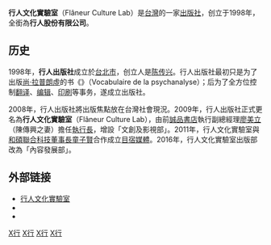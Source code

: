 {{Infobox company
| name                = 行人股份有限公司
| name_en             = Flâneur Culture Lab
| logo                = 
| caption             = 
| type                =股份有限公司 
| original_text       = 
| other_text          = 
| traded_as           = 
| local_code_name             =  TW
| local_code             =  24349276
| fate                = 
| predecessor         = 
| successor           = 
| foundation          = {{Start date|1998}}
| defunct             = 
| location            = [[臺北市|臺北市]][[中正區_(臺北市)|中正區]][[北平東路|北平東路]]20號10樓、10樓之1  
| locations           = 
| area_served         = 
| founder             = [[陳傳興|陳傳興]]
| key_people          = [[執行長|執行長]]：[[廖美立|廖美立]]
| industry            = 出版業
| products            = 
| services            = 
| revenue             = 
| operating_income    = 
| net_income          = 
| aum                 = <!-- Only used with financial services companies -->
| assets              = 
| equity              = 
| owner               = 
| num_employees       = 
| parent              = 
| divisions           = 
| subsid              = 
| homepage            = 
| slogan              = 
| capital             = [[新臺幣|新臺幣]]20,000,000元
| market_value        = 
| P/E ratio           = 
| earnings per share  = 
| Net asset value     = 
| accounting_period   = 
| major_shareholder   = 
| footnotes           = 
}}
'''行人文化實驗室'''（Flâneur Culture Lab）是[[台灣|台灣]]的一家[[出版社|出版社]]，创立于1998年，全銜為'''行人股份有限公司'''。

==历史==
1998年，'''行人出版社'''成立於[[台北市|台北市]]，创立人是[[陈传兴|陈传兴]]。行人出版社最初只是为了出版[[尚·拉普朗虛|尚·拉普朗虛]]的书《{{link-fr|精神分析辭彙|Vocabulaire de la psychanalyse}}》（Vocabulaire de la psychanalyse）；后为了全方位控制[[翻译|翻译]]、[[编辑|编辑]]、[[印刷|印刷]]等事务，遂成立出版社。

2008年，行人出版社將出版焦點放在台灣社會現況。2009年，行人出版社正式更名為'''行人文化實驗室'''（Flâneur Culture Lab），由前[[誠品書店|誠品書店]]執行副總經理[[廖美立|廖美立]]（陳傳興之妻）擔任[[執行長|執行長]]，增設「文創及影視部」。2011年，行人文化實驗室與[[和碩聯合科技|和碩聯合科技]][[董事長|董事長]][[童子賢|童子賢]]合作成立[[目宿媒體|目宿媒體]]。2016年，行人文化實驗室出版部改為「內容發展部」。

==外部链接==
* [http://flaneur.tw/ 行人文化實驗室] {{Wayback|url=http://flaneur.tw/ |date=20181227113507 }}
* {{twitter|flaneur_tw}}
* {{facebook|flaneur.culture.lab}}

[[Category:臺灣出版社|X行]]
[[Category:總部位於臺北市中正區的工商業機構|X行]]
[[Category:1998年成立的公司|X行]]
[[Category:1998年台灣建立|X行]]